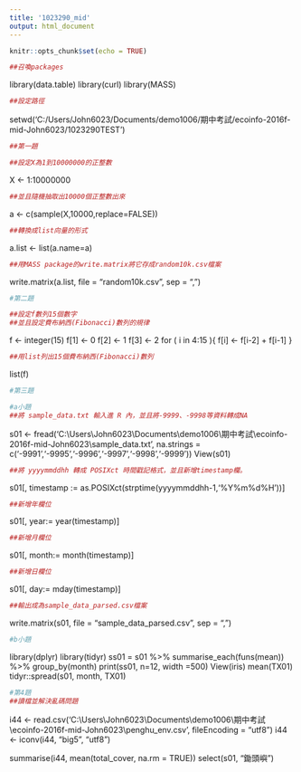 ```yaml
---
title: '1023290_mid'
output: html_document
---
```


```r
knitr::opts_chunk$set(echo = TRUE)
```


```r
##召喚packages
```
library(data.table)
library(curl)
library(MASS)
```r
##設定路徑
```
setwd('C:/Users/John6023/Documents/demo1006/期中考試/ecoinfo-2016f-mid-John6023/1023290TEST')

```r
##第一題
```
```r
##設定X為1到10000000的正整數
```

X <- 1:10000000
```r
##並且隨機抽取出10000個正整數出來
```

a <- c(sample(X,10000,replace=FALSE))
```r
##轉換成list向量的形式
```

a.list <- list(a.name=a)
```r
##用MASS package的write.matrix將它存成random10k.csv檔案
```

write.matrix(a.list, file = "random10k.csv", sep = ",")

```r
#第二題
```
```r
##設定f數列15個數字
##並且設定費布納西(Fibonacci)數列的規律
```
f <- integer(15)
  f[1] <- 0
  f[2] <- 1
  f[3] <- 2
  for ( i in 4:15 ){
    f[i] <- f[i-2] + f[i-1]
  }
```r
##用list列出15個費布納西(Fibonacci)數列
```
list(f)

```r
#第三題
```

```r
#a小題
##將 sample_data.txt 輸入進 R 內，並且將-9999、-9998等資料轉成NA
```
s01 <- fread('C:\\Users\\John6023\\Documents\\demo1006\\期中考試\\ecoinfo-2016f-mid-John6023\\sample_data.txt', na.strings = c('-9991','-9995','-9996','-9997','-9998','-9999'))
View(s01)
```r
##將 yyyymmddhh 轉成 POSIXct 時間戳記格式，並且新增timestamp欄。
```
s01[, timestamp := as.POSIXct(strptime(yyyymmddhh-1,'%Y%m%d%H'))]
```r
##新增年欄位
```
s01[, year:= year(timestamp)]
```r
##新增月欄位
```
s01[, month:= month(timestamp)]
```r
##新增日欄位
```
s01[, day:= mday(timestamp)]
```r
##輸出成為sample_data_parsed.csv檔案
```
write.matrix(s01, file = "sample_data_parsed.csv", sep = ",")
```r
#b小題
```
library(dplyr)
library(tidyr)
ss01 = s01 %>% summarise_each(funs(mean)) %>%  group_by(month)
print(ss01, n=12, width =500)
View(iris)
mean(TX01)
tidyr::spread(s01, month, TX01)
```r
#第4題
##讀檔並解決亂碼問題
```
i44 <- read.csv('C:\\Users\\John6023\\Documents\\demo1006\\期中考試\\ecoinfo-2016f-mid-John6023\\penghu_env.csv', fileEncoding = "utf8")
i44 <- iconv(i44, "big5", "utf8")

summarise(i44, mean(total_cover, na.rm = TRUE))
select(s01, "鋤頭嶼")

